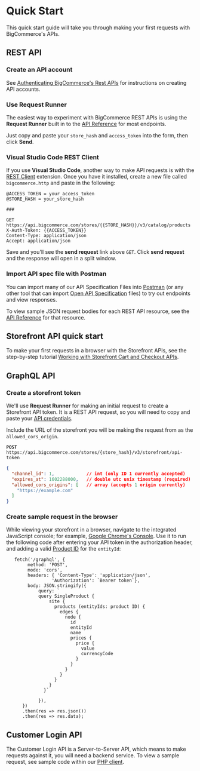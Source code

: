 # Quick Start



This quick start guide will take you through making your first requests with BigCommerce's APIs.

## REST API

### Create an API account

See [Authenticating BigCommerce's Rest APIs](/api-docs/getting-started/api-accounts) for instructions on creating API accounts.

### Use Request Runner

The easiest way to experiment with BigCommerce REST APIs is using the **Request Runner** built in to the [API Reference](/docs/api) for most endpoints.

Just copy and paste your `store_hash` and `access_token` into the form, then click **Send**.

### Visual Studio Code REST Client

If you use **Visual Studio Code**, another way to make API requests is with the [REST Client](https://marketplace.visualstudio.com/items?itemName=humao.rest-client) extension. Once you have it installed, create a new file called `bigcommerce.http` and paste in the following:

```http
@ACCESS_TOKEN = your_access_token
@STORE_HASH = your_store_hash

###

GET https://api.bigcommerce.com/stores/{{STORE_HASH}}/v3/catalog/products
X-Auth-Token: {{ACCESS_TOKEN}}
Content-Type: application/json
Accept: application/json
```

Save and you'll see the **send request** link above `GET`. Click **send request** and the response will open in a split window.

### Import API spec file with Postman

You can import many of our API Specification Files into [Postman](https://www.getpostman.com/) (or any other tool that can import [Open API Specification](https://swagger.io/specification/) files) to try out endpoints and view responses.

To view sample JSON request bodies for each REST API resource, see the [API Reference](/docs/api) for that resource.

## Storefront API quick start

To make your first requests in a browser with the Storefront APIs, see the step-by-step tutorial [Working with Storefront Cart and Checkout APIs](/api-docs/cart-and-checkout/working-sf-apis).

## GraphQL API

### Create a storefront token
We'll use **Request Runner** for making an initial request to create a Storefront API token. It is a REST API request, so you will need to copy and paste your [API credentials](/api-docs/getting-started/api-accounts#creating-store-level-api-credentials).

Include the URL of the storefront you will be making the request from as the `allowed_cors_origin`.

**`POST`** `https://api.bigcommerce.com/stores/{store_hash}/v3/storefront/api-token`

```json
{
  "channel_id": 1,            // int (only ID 1 currently accepted)
  "expires_at": 1602288000,   // double utc unix timestamp (required)
  "allowed_cors_origins": [   // array (accepts 1 origin currently)
    "https://example.com"
  ]
}
```

### Create sample request in the browser
While viewing your storefront in a browser, navigate to the integrated JavaScript console; for example, [Google Chrome's Console](https://developers.google.com/web/tools/chrome-devtools/console). Use it to run the following code after entering your API token in the authorization header, and adding a valid [Product ID](/docs/rest-catalog/products#get-a-product) for the `entityId`:

```javacsript
   fetch('/graphql', {
        method: 'POST',
        mode: 'cors',
        headers: { 'Content-Type': 'application/json',
                 'Authorization': `Bearer token`},
        body: JSON.stringify({
            query: `
            query SingleProduct {
                site {
                  products (entityIds: product ID) {
                    edges {
                      node {
                        id
                        entityId
                        name
                        prices {
                          price {
                            value
                            currencyCode
                          }
                        }
                      }
                    }
                  }
                }
              }`

            }),
      })
      .then(res => res.json())
      .then(res => res.data);

```

## Customer Login API
The Customer Login API is a Server-to-Server API, which means to make requests against it, you will need a backend service. To view a sample request, see sample code within our [PHP client](
https://github.com/bigcommerce/bigcommerce-api-php/blob/master/src/Bigcommerce/Api/Client.php#L421).

